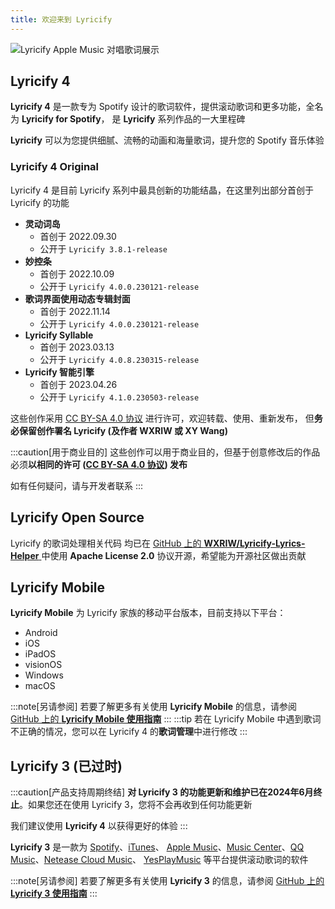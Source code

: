 ```yaml
---
title: 欢迎来到 Lyricify
---
```


![Lyricify Apple Music 对唱歌词展示](@assets/get-started/func-lyrics-am-duet.png)

## Lyricify 4

**Lyricify 4** 是一款专为 Spotify 设计的歌词软件，提供滚动歌词和更多功能，全名为 **Lyricify for Spotify**，
是 **Lyricify** 系列作品的一大里程碑

**Lyricify** 可以为您提供细腻、流畅的动画和海量歌词，提升您的 Spotify 音乐体验

### Lyricify 4 Original

Lyricify 4 是目前 Lyricify 系列中最具创新的功能结晶，在这里列出部分首创于 Lyricify 的功能

-   **灵动词岛**
    -   首创于 2022.09.30
    -   公开于 `Lyricify 3.8.1-release`
-   **妙控条**
    -   首创于 2022.10.09
    -   公开于 `Lyricify 4.0.0.230121-release`
-   **歌词界面使用动态专辑封面**
    -   首创于 2022.11.14
    -   公开于 `Lyricify 4.0.0.230121-release`
-   **Lyricify Syllable**
    -   首创于 2023.03.13
    -   公开于 `Lyricify 4.0.8.230315-release`
-   **Lyricify 智能引擎**
    -   首创于 2023.04.26
    -   公开于 `Lyricify 4.1.0.230503-release`

这些创作采用 [CC BY-SA 4.0 协议](https://creativecommons.org/licenses/by-sa/4.0/) 进行许可，欢迎转载、使用、重新发布，
但**务必保留创作署名 Lyricify (及作者 WXRIW 或 XY Wang)**

:::caution[用于商业目的]
这些创作可以用于商业目的，但基于创意修改后的作品必须**以相同的许可
([CC BY-SA 4.0 协议](https://creativecommons.org/licenses/by-sa/4.0/)) 发布**

如有任何疑问，请与开发者联系
:::

## Lyricify Open Source

Lyricify 的歌词处理相关代码 均已在
[GitHub 上的 **WXRIW/Lyricify-Lyrics-Helper** ](https://github.com/WXRIW/Lyricify-Lyrics-Helper)
中使用 **Apache License 2.0** 协议开源，希望能为开源社区做出贡献

## Lyricify Mobile

**Lyricify Mobile** 为 Lyricify 家族的移动平台版本，目前支持以下平台：

-   Android
-   iOS
-   iPadOS
-   visionOS
-   Windows
-   macOS

:::note[另请参阅]
若要了解更多有关使用 **Lyricify Mobile** 的信息，请参阅
[GitHub 上的 **Lyricify Mobile 使用指南**](https://github.com/WXRIW/Lyricify-App/blob/main/docs/Lyricify%20Mobile/README.md)
:::
:::tip
若在 Lyricify Mobile 中遇到歌词不正确的情况，您可以在 Lyricify 4 的**歌词管理**中进行修改
:::

## Lyricify 3 (已过时)

:::caution[产品支持周期终结]
**对 Lyricify 3 的功能更新和维护已在2024年6月终止**。如果您还在使用 Lyricify 3，您将不会再收到任何功能更新

我们建议使用 **Lyricify 4** 以获得更好的体验
:::

**Lyricify 3** 是一款为 [Spotify](https://www.spotify.com)、[iTunes](https://www.apple.com/itunes/)、
[Apple Music](https://music.apple.com/)、[Music Center](https://www.sony.com/electronics/support/articles/MC4PC020001)、[QQ Music](https://y.qq.com)、[Netease Cloud Music](https://music.163.com)、
[YesPlayMusic](https://github.com/qier222/YesPlayMusic) 等平台提供滚动歌词的软件

:::note[另请参阅]
若要了解更多有关使用 **Lyricify 3** 的信息，请参阅
[GitHub 上的 **Lyricify 3 使用指南**](https://github.com/WXRIW/Lyricify-App/blob/main/docs/Lyricify%203/README.md)
:::
